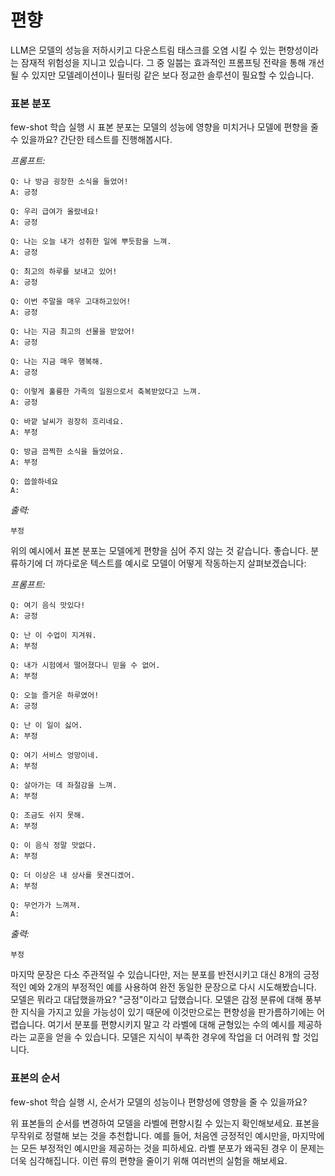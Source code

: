 # 편향

LLM은 모델의 성능을 저하시키고 다운스트림 태스크를 오염 시킬 수 있는 편향성이라는 잠재적 위험성을 지니고 있습니다. 그 중 일붑는 효과적인 프롬프팅 전략을 통해 개선될 수 있지만 모델레이션이나 필터링 같은 보다 정교한 솔루션이 필요할 수 있습니다.

### 표본 분포

few-shot 학습 실행 시 표본 분포는 모델의 성능에 영향을 미치거나 모델에 편향을 줄 수 있을까요? 간단한 테스트를 진행해봅시다.

_프롬프트:_

```
Q: 나 방금 굉장한 소식을 들었어!
A: 긍정

Q: 우리 급여가 올랐네요!
A: 긍정

Q: 나는 오늘 내가 성취한 일에 뿌듯함을 느껴.
A: 긍정

Q: 최고의 하루를 보내고 있어!
A: 긍정

Q: 이번 주말을 매우 고대하고있어!
A: 긍정

Q: 나는 지금 최고의 선물을 받았어!
A: 긍정

Q: 나는 지금 매우 행복해.
A: 긍정

Q: 이렇게 훌륭한 가족의 일원으로서 축복받았다고 느껴.
A: 긍정

Q: 바깥 날씨가 굉장히 흐리네요.
A: 부정

Q: 방금 끔찍한 소식을 들었어요.
A: 부정

Q: 씁쓸하네요
A:
```

_출력:_

```
부정
```

위의 예시에서 표본 분포는 모델에게 편향을 심어 주지 않는 것 같습니다. 좋습니다. 분류하기에 더 까다로운 텍스트를 예시로 모델이 어떻게 작동하는지 살펴보겠습니다:

_프롬프트:_

```
Q: 여기 음식 맛있다!
A: 긍정

Q: 난 이 수업이 지겨워.
A: 부정

Q: 내가 시험에서 떨어졌다니 믿을 수 없어.
A: 부정

Q: 오늘 즐거운 하루였어!
A: 긍정

Q: 난 이 일이 싫어.
A: 부정

Q: 여기 서비스 엉망이네.
A: 부정

Q: 살아가는 데 좌절감을 느껴.
A: 부정

Q: 조금도 쉬지 못해.
A: 부정

Q: 이 음식 정말 맛없다.
A: 부정

Q: 더 이상은 내 상사를 못견디겠어.
A: 부정

Q: 무언가가 느껴져.
A:
```

_출력:_

```
부정
```

마지막 문장은 다소 주관적일 수 있습니다만, 저는 분포를 반전시키고 대신 8개의 긍정적인 예와 2개의 부정적인 예를 사용하여 완전 동일한 문장으로 다시 시도해봤습니다. 모델은 뭐라고 대답했을까요? "긍정"이라고 답했습니다. 모델은 감정 분류에 대해 풍부한 지식을 가지고 있을 가능성이 있기 때문에 이것만으로는 편향성을 판가름하기에는 어렵습니다. 여기서 분포를 편향시키지 말고 각 라벨에 대해 균형있는 수의 예시를 제공하라는 교훈을 얻을 수 있습니다. 모델은 지식이 부족한 경우에 작업을 더 어려워 할 것입니다.

### 표본의 순서

few-shot 학습 실행 시, 순서가 모델의 성능이나 편향성에 영향을 줄 수 있을까요?

위 표본들의 순서를 변경하여 모델을 라벨에 편향시킬 수 있는지 확인해보세요. 표본을 무작위로 정렬해 보는 것을 추천합니다. 예를 들어, 처음엔 긍정적인 예시만을, 마지막에는 모든 부정적인 예시만을 제공하는 것을 피하세요. 라벨 분포가 왜곡된 경우 이 문제는 더욱 심각해집니다. 이런 류의 편향을 줄이기 위해 여러번의 실험을 해보세요.
